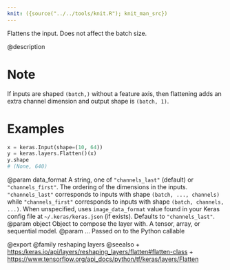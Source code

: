 ```yaml
---
knit: ({source("../../tools/knit.R"); knit_man_src})
---
```

Flattens the input. Does not affect the batch size.

@description

# Note
If inputs are shaped `(batch,)` without a feature axis, then
flattening adds an extra channel dimension and output shape is `(batch, 1)`.

# Examples
```python
x = keras.Input(shape=(10, 64))
y = keras.layers.Flatten()(x)
y.shape
# (None, 640)
```

@param data_format A string, one of `"channels_last"` (default) or
`"channels_first"`. The ordering of the dimensions in the inputs.
`"channels_last"` corresponds to inputs with shape
`(batch, ..., channels)` while `"channels_first"` corresponds to
inputs with shape `(batch, channels, ...)`.
When unspecified, uses `image_data_format` value found in your Keras
config file at `~/.keras/keras.json` (if exists). Defaults to
`"channels_last"`.
@param object Object to compose the layer with. A tensor, array, or sequential model.
@param ... Passed on to the Python callable

@export
@family reshaping layers
@seealso
+ <https:/keras.io/api/layers/reshaping_layers/flatten#flatten-class>
+ <https://www.tensorflow.org/api_docs/python/tf/keras/layers/Flatten>
